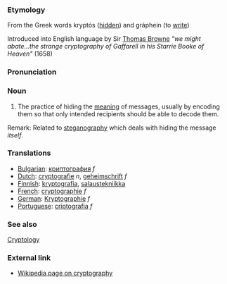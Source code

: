 ===Etymology===
From the Greek words kryptós ([[hidden]]) and gráphein (to [[write]])

Introduced into English language by Sir [[Thomas Browne]]
''"we might abate...the strange cryptography of Gaffarell in his Starrie Booke of Heaven"'' (1658)
===Pronunciation===

===Noun===
# The practice of hiding the [[meaning]] of messages, usually by encoding them so that only intended recipients should be able to decode them.

Remark: Related to [[steganography]] which deals with hiding the message ''itself''.

===Translations===
*[[Bulgarian]]: [[криптография]] ''f''
*[[Dutch]]: [[cryptografie]] ''n'', [[geheimschrift]] ''f''
*[[Finnish]]: [[kryptografia]], [[salaustekniikka]]
*[[French]]: [[cryptographie]] ''f''
*[[German]]: [[Kryptographie]] ''f''
*[[Portuguese]]: [[criptografia]] ''f''

===See also===
[[Cryptology]]

=== External link ===
* [http://www.wikipedia.org/wiki/Cryptography Wikipedia page on cryptography]